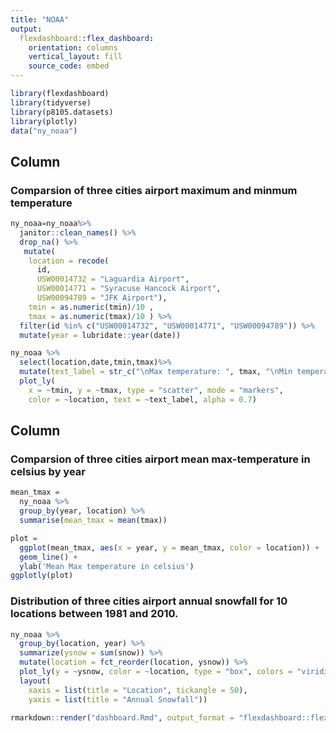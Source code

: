 ```yaml
---
title: "NOAA"
output: 
  flexdashboard::flex_dashboard:
    orientation: columns
    vertical_layout: fill
    source_code: embed
---
```


```r
library(flexdashboard)
library(tidyverse)
library(p8105.datasets)
library(plotly)
data("ny_noaa")
```

Column {data-width=650}
-----------------------------------------------------------------------

### Comparsion of three cities airport maximum and minmum temperature

```r
ny_noaa=ny_noaa%>% 
  janitor::clean_names() %>% 
  drop_na() %>% 
   mutate(
    location = recode(
      id, 
      USW00014732 = "Laguardia Airport",
      USW00014771 = "Syracuse Hancock Airport",
      USW00094789 = "JFK Airport"),
    tmin = as.numeric(tmin)/10 ,
    tmax = as.numeric(tmax)/10 ) %>% 
  filter(id %in% c("USW00014732", "USW00014771", "USW00094789")) %>%  
  mutate(year = lubridate::year(date)) 

ny_noaa %>%
  select(location,date,tmin,tmax)%>%
  mutate(text_label = str_c("\nMax temperature: ", tmax, "\nMin temperaure: ", tmin,"\nLocation: ",location)) %>% 
  plot_ly(
    x = ~tmin, y = ~tmax, type = "scatter", mode = "markers",
    color = ~location, text = ~text_label, alpha = 0.7)
```

Column {data-width=350}
-----------------------------------------------------------------------

### Comparsion of three cities airport mean max-temperature in celsius by year

```r
mean_tmax = 
  ny_noaa %>% 
  group_by(year, location) %>% 
  summarise(mean_tmax = mean(tmax))

plot = 
  ggplot(mean_tmax, aes(x = year, y = mean_tmax, color = location)) + 
  geom_line() +
  ylab('Mean Max temperature in celsius') 
ggplotly(plot) 
```

### Distribution of three cities airport annual snowfall for 10 locations between 1981 and 2010.

```r
ny_noaa %>%
  group_by(location, year) %>%
  summarize(ysnow = sum(snow)) %>%
  mutate(location = fct_reorder(location, ysnow)) %>% 
  plot_ly(y = ~ysnow, color = ~location, type = "box", colors = "viridis") %>% 
  layout(
    xaxis = list(title = "Location", tickangle = 50),
    yaxis = list(title = "Annual Snowfall"))
```

```r
rmarkdown::render("dashboard.Rmd", output_format = "flexdashboard::flex_dashboard")
```